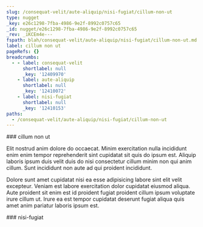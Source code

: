 ```yaml
---
slug: /consequat-velit/aute-aliquip/nisi-fugiat/cillum-non-ut
type: nugget
_key: e26c1298-7fba-4986-9e2f-8992c0757c65
_id: nugget/e26c1298-7fba-4986-9e2f-8992c0757c65
_rev: _iKCEm4e---
fspath: blah/consequat-velit/aute-aliquip/nisi-fugiat/cillum-non-ut.md
label: cillum non ut
pageRefs: {}
breadcrumbs:
  - - label: consequat-velit
      shortlabel: null
      _key: '12409970'
    - label: aute-aliquip
      shortlabel: null
      _key: '12410072'
    - label: nisi-fugiat
      shortlabel: null
      _key: '12410153'
paths:
  - /consequat-velit/aute-aliquip/nisi-fugiat/cillum-non-ut
---
```


<NuggetArea>
<Nugget slug="/consequat-velit/aute-aliquip/nisi-fugiat/cillum-non-ut" type="nugget" _key="e26c1298-7fba-4986-9e2f-8992c0757c65" _id="nugget/e26c1298-7fba-4986-9e2f-8992c0757c65" _rev="_iKCEm4e---" fspath="blah/consequat-velit/aute-aliquip/nisi-fugiat/cillum-non-ut.md" label="cillum non ut" paths="/consequat-velit/aute-aliquip/nisi-fugiat/cillum-non-ut">
<NuggetBody>
### cillum non ut

Elit nostrud anim dolore do occaecat. Minim exercitation nulla incididunt enim enim tempor reprehenderit sint cupidatat sit quis do ipsum est. Aliquip laboris ipsum duis velit duis do nisi consectetur cillum minim non qui anim cillum. Sunt incididunt non aute ad qui proident incididunt.

Dolore sunt amet cupidatat nisi ea esse adipisicing labore sint elit velit excepteur. Veniam est labore exercitation dolor cupidatat eiusmod aliqua. Aute proident sit enim est id proident fugiat proident cillum ipsum voluptate irure cillum ut. Irure ea est tempor cupidatat deserunt fugiat aliqua quis amet anim pariatur laboris ipsum est.

</NuggetBody>
<Breadcrumbs>
<Crumbs>
<Crumb _key="12409970" label="consequat-velit" /><Crumb _key="12410072" label="aute-aliquip" /><Crumb _key="12410153" label="nisi-fugiat" />
</Crumbs>
</Breadcrumbs>
</Nugget>

<NuggetsInbound>
</NuggetsInbound>
<NuggetsOutbound>
</NuggetsOutbound>
</NuggetArea>
<PassagesInbound>
<Passage direction="inbound" type="passage" _key="12410153" _id="passage/12410153" _rev="_iKCEm4a---" label="nisi-fugiat" passage="nisi-fugiat" fspath="blah/consequat-velit/aute-aliquip/nisi-fugiat" paths="/consequat-velit/aute-aliquip/nisi-fugiat" slug="/consequat-velit/aute-aliquip/nisi-fugiat">
<NuggetBody>
### nisi-fugiat

</NuggetBody>
<Breadcrumbs>
<Crumbs>
<Crumb _key="12409970" label="consequat-velit" /><Crumb _key="12410072" label="aute-aliquip" />
</Crumbs>
</Breadcrumbs>
</Passage>

</PassagesInbound>
<PassagesOutbound>
</PassagesOutbound>